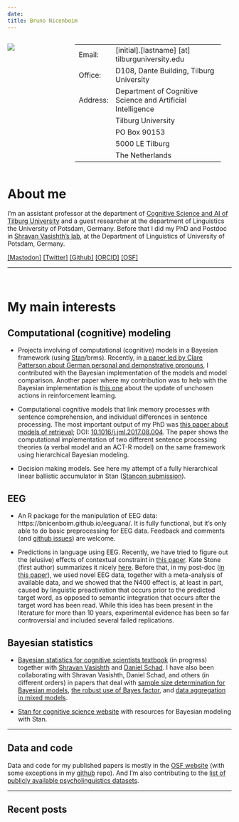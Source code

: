 ```yaml
---
date: 
title: Bruno Nicenboim
---
```


:::: {style="display: grid; grid-template-columns: 30% 65%; grid-column-gap: 1px; "}

::: {}
![](fig/s200_bruno.nicenboim.jpg)


:::

::: {}
-----------        -------------------------------------------
Email:             [initial].[lastname] [at] tilburguniversity.edu
Office:            D108, Dante Building, Tilburg University
Address:           Department of Cognitive Science and Artificial Intelligence
                   Tilburg University
                   PO Box 90153
                   5000 LE Tilburg
                   The Netherlands
-----------        -------------------------------------------

:::

::::
# About me

I'm an assistant professor at the department of [Cognitive Science and AI of Tilburg University](https://research.tilburguniversity.edu/en/persons/bruno-nicenboim) and a guest researcher at the department of Linguistics the University of Potsdam, Germany. Before that I did my PhD and Postdoc in [Shravan Vasishth's lab](http://www.ling.uni-potsdam.de/~vasishth/), at the Department of Linguistics of University of Potsdam, Germany. 


<a rel="me" href="https://fediscience.org/@bruno_nicenboim">[Mastodon]</a>
[[Twitter]](https://twitter.com/bruno_nicenboim)
[[Github]](https://github.com/bnicenboim)
[[ORCID]](http://orcid.org/0000-0002-5176-3943)
[[OSF]](https://osf.io/cmist/#!)


---

<br />

# My main interests

## Computational (cognitive) modeling 

- Projects involving of computational (cognitive) models in a Bayesian framework (using [Stan](https://mc-stan.org/)/brms). Recently, in [a paper led by Clare Patterson about German personal and demonstrative pronouns ](http://www.frontiersin.org/language_sciences/10.3389/fpsyg.2016.00280/abstract),  I contributed with the Bayesian implementation of the models and model comparison. Another paper where my contribution was to help with the Bayesian implementation is [this one](https://psyarxiv.com/sxjez/) about the update of unchosen actions in reinforcement learning. 

- Computational cognitive models that link memory processes with sentence comprehension, and individual differences in sentence processing. The most important output of my PhD was [this paper about models of retrieval](papers/NicenboimVasishth2017Models.pdf); DOI: [10.1016/j.jml.2017.08.004](https://doi.org/10.1016/j.jml.2017.08.004). The paper shows the computational implementation of two different sentence processing theories (a verbal model and an ACT-R model) on the same framework using hierarchical Bayesian modeling. 

- Decision making models. See here my attempt of a fully hierarchical linear ballistic accumulator in Stan ([Stancon submission](https://htmlpreview.github.io/?https://github.com/stan-dev/stancon_talks/blob/master/2018-helsinki/Contributed-Talks/nicenboim/LBA_stancon2018.html)).


## EEG

- An R package for the manipulation of EEG data: https://bnicenboim.github.io/eeguana/. It is fully functional, but it's only able to do basic preprocessing for EEG data.  Feedback and comments (and [github issues](https://github.com/bnicenboim/eeguana/issues)) are welcome.

- Predictions in language using EEG. Recently, we have tried to figure out the (elusive) effects of contextual constraint in [this paper](
https://doi.org/10.1162/nol_a_00094). Kate Stone (first author) summarizes it nicely [here](https://twitter.com/stonekatem/status/1569640223042306050). 
Before that, in my post-doc ([in this paper](https://doi.org/10.1016/j.neuropsychologia.2020.107427)), we used novel EEG data, together with a meta-analysis of available data, and we showed that the N400 effect is, at
least in part, caused by linguistic preactivation that occurs prior to the predicted target word, as opposed to semantic integration that occurs after the target word has been read. While this idea has been present in the literature for more than 10 years, experimental evidence has been so far controversial and included several failed replications. 


 
##  Bayesian statistics 

- [Bayesian statistics for cognitive scientists textbook](https://vasishth.github.io/Bayes_CogSci/) (in progress) together with [Shravan Vasishth](http://www.ling.uni-potsdam.de/~vasishth/) and [Daniel Schad](https://danielschad.github.io/).  I have also been collaborating with Shravan Vasishth, Daniel Schad, and others (in different orders) in papers that deal with [sample size determination for Bayesian models](https://link.springer.com/article/10.1007/s42113-021-00125-y), [the robust use of Bayes factor](Robust Use of {Bayes} Factors), and [data aggregation in mixed models]().

- [Stan for cognitive science website](https://cognitive-science-stan.github.io/) with resources for Bayesian modeling with Stan.

----

## Data and code

Data and code for my published papers  is mostly in the [OSF website](https://osf.io/cmist/) (with some exceptions in my [github](https://github.com/bnicenboim) repo). And I'm also contributing to the [list of publicly available psycholinguistics datasets](https://github.com/tmalsburg/PsychlingDatasets/wiki/A-directory-of-publicly-available-data-sets-from-psycholinguistic-studies). 

---

##  Recent posts

<!-- #### News  -->


<!-- <\!-- -------------- -\-> -->

<!-- - I'll be teaching at the  [The Third Potsdam Summer School on Statistical Methods for Linguistics and Psychology (SMLP)](https://vasishth.github.io/smlp2020/), University of Potsdam, Germany. **7-11th September, 2020**. -->

<!-- <br/> -->

